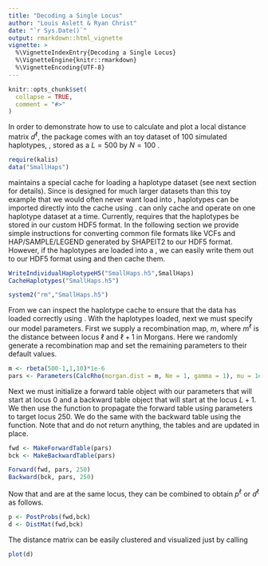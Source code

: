 ```yaml
---
title: "Decoding a Single Locus"
author: "Louis Aslett & Ryan Christ"
date: "`r Sys.Date()`"
output: rmarkdown::html_vignette
vignette: >
  %\VignetteIndexEntry{Decoding a Single Locus}
  %\VignetteEngine{knitr::rmarkdown}
  %\VignetteEncoding{UTF-8}
---
```


```r
knitr::opts_chunk$set(
  collapse = TRUE,
  comment = "#>"
)
```

In order to demonstrate how to use \pkg{kalis} to calculate and plot a local distance matrix $d^{\ell}$, the package comes with an toy dataset of 100 simulated haplotypes, \code{SmallHaps}, stored as a $L = 500$ by $N=100$ \code{matrix}. 

```r
require(kalis)
data("SmallHaps")
```

\pkg{kalis} maintains a special cache for loading a haplotype dataset (see next section for details).  Since \pkg{kalis} is designed for much larger datasets than this toy example that we would often never want load into \code{R}, haplotypes can be imported directly into the \pkg{kalis} cache using \code{CacheAllHaplotypesH5}.  \pkg{kalis} can only cache and operate on one haplotype dataset at a time.  Currently, \code{CacheAllHaplotypesH5} requires that the haplotypes be stored in our custom HDF5 format.  In the following section we provide simple instructions for converting common file formats like VCFs and HAP/SAMPLE/LEGEND generated by SHAPEIT2 to our HDF5 format.  However, if the haplotypes are loaded into a \code{R} \code{matrix}, we can easily write them out to our HDF5 format using \code{WriteIndividualHaplotypeH5} and then cache them.

```r
WriteIndividualHaplotypeH5("SmallHaps.h5",SmallHaps)
CacheHaplotypes("SmallHaps.h5")
```

```r
system2("rm","SmallHaps.h5")
```

From \code{R} we can inspect the haplotype cache to ensure that the data has loaded correctly using \code{QueryCache}.  With the haplotypes loaded, next we must specify our model parameters.  First we supply a recombination map, $m$, where $m^\ell$ is the distance between locus $\ell$ and $\ell + 1$ in Morgans.  Here we randomly generate a recombination map and set the remaining parameters to their default values.  

```r
m <- rbeta(500-1,1,10)*1e-6
pars <- Parameters(CalcRho(morgan.dist = m, Ne = 1, gamma = 1), mu = 1e-8)
```

Next we must initialize a forward table object with our parameters that will start at locus $0$ and a backward table object that will start at the locus $L+1$.  We then use the function \code{Forward} to propagate the forward table \code{fwd} using parameters \code{pars} to target locus $250$.  We do the same with the backward table using the \code{Backward} function.  Note that \code{Forward} and \code{Backward} do not return anything, the tables \code{fwd} and \code{bck} are updated in place.

```r
fwd <- MakeForwardTable(pars)
bck <- MakeBackwardTable(pars)

Forward(fwd, pars, 250)
Backward(bck, pars, 250)
```

Now that \code{fwd} and \code{bck} are at the same locus, they can be combined to obtain $p^\ell$ or $d^\ell$ as follows.

```r
p <- PostProbs(fwd,bck)
d <- DistMat(fwd,bck)
```

The distance matrix can be easily clustered and visualized just by calling 

```r
plot(d)
```
